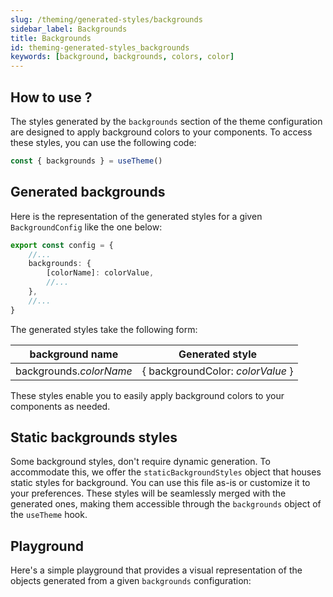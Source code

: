 ```yaml
---
slug: /theming/generated-styles/backgrounds
sidebar_label: Backgrounds
title: Backgrounds
id: theming-generated-styles_backgrounds
keywords: [background, backgrounds, colors, color]
---
```


## How to use ?

The styles generated by the `backgrounds` section of the theme configuration are designed to apply background colors to your components.
To access these styles, you can use the following code:

```javascript
const { backgrounds } = useTheme()
```

## Generated backgrounds

Here is the representation of the generated styles for a given
`BackgroundConfig` like the one below:

```ts title=/src/theme/theme.config.ts
export const config = {
    //...
    backgrounds: {
        [colorName]: colorValue,
        //...
    },
    //...
}
```

The generated styles take the following form:

| background name           | Generated style                     |
|---------------------------|-------------------------------------|
| backgrounds._colorName_   | { backgroundColor: _colorValue_ } |

These styles enable you to easily apply background colors to your components as needed.

## Static backgrounds styles
Some background styles, don't require dynamic generation.
To accommodate this, we offer the `staticBackgroundStyles` object that houses static styles for background.
You can use this file as-is or customize it to your preferences.
These styles will be seamlessly merged with the generated ones,
making them accessible through the `backgrounds` object of the `useTheme` hook.

## Playground
Here's a simple playground that provides a visual representation of the objects generated from a given `backgrounds` configuration:

<Backgrounds />
